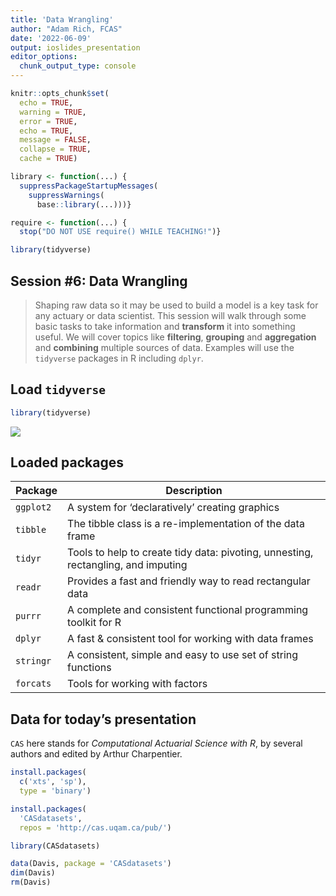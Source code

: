 ---
title: 'Data Wrangling'
author: "Adam Rich, FCAS"
date: '2022-06-09'
output: ioslides_presentation
editor_options: 
  chunk_output_type: console
---

```{r setup, include=FALSE}
knitr::opts_chunk$set(
  echo = TRUE,
  warning = TRUE,
  error = TRUE,
  echo = TRUE,
  message = FALSE,
  collapse = TRUE,
  cache = TRUE)

library <- function(...) {
  suppressPackageStartupMessages(
    suppressWarnings(
      base::library(...)))}

require <- function(...) {
  stop("DO NOT USE require() WHILE TEACHING!")}

library(tidyverse)

```

## Session #6: Data Wrangling

> Shaping raw data so it may be used to build a model is a key task 
> for any actuary or data scientist. This session will walk through 
> some basic tasks to take information and **transform** it into something useful. 
> We will cover topics like **filtering**, **grouping** and **aggregation** and 
> **combining** multiple sources of data. 
> Examples will use the `tidyverse` packages in R including `dplyr`.




## Load `tidyverse`

```{r}
library(tidyverse)
```

![](tidyverse-load-message.png)



## Loaded packages

| Package    | Description                                                                        | 
|------------|------------------------------------------------------------------------------------| 
| `ggplot2`  | A system for 'declaratively' creating graphics                                     | 
| `tibble`   | The tibble class is a re-implementation of the data frame                          | 
| `tidyr`    | Tools to help to create tidy data: pivoting, unnesting, rectangling, and imputing  | 
| `readr`    | Provides a fast and friendly way to read rectangular data                          | 
| `purrr`    | A complete and consistent functional programming toolkit for R                     | 
| `dplyr`    | A fast & consistent tool for working with data frames                              | 
| `stringr`  | A consistent, simple and easy to use set of string functions                       | 
| `forcats`  | Tools for working with factors                                                     | 



## Data for today's presentation

`CAS` here stands for _Computational Actuarial Science with R_,
by several authors and edited by Arthur Charpentier.

```{r eval=FALSE}
install.packages(
  c('xts', 'sp'), 
  type = 'binary')

install.packages(
  'CASdatasets', 
  repos = 'http://cas.uqam.ca/pub/')

library(CASdatasets)
```





```{r}
data(Davis, package = 'CASdatasets')
dim(Davis)
rm(Davis)
```